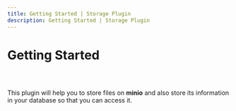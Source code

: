```yaml
---
title: Getting Started | Storage Plugin
description: Getting Started | Storage Plugin
---
```



<Meta title="Storage Plugin Docs/Getting Started" />

# Getting Started

##

<br />

This plugin will help you to store files on **minio** and also store
its information in your database so that you can access it.
